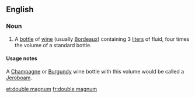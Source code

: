 ==English==

===Noun===
{{en-noun}}
# A [[bottle]] of [[wine]] (usually [[Bordeaux]]) containing 3 [[liter]]s of fluid, four times the volume of a standard bottle.

====Usage notes====
A [[Champagne]] or [[Burgundy]] wine bottle with this volume would be called a [[Jeroboam]].

[[et:double magnum]]
[[fr:double magnum]]